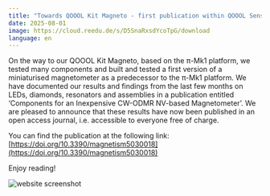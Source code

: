 ```yaml
---
title: "Towards QOOOL Kit Magneto - first publication within QOOOL Sensing"
date: 2025-08-01
image: https://cloud.reedu.de/s/D5SnaRxsdYcoTpG/download
language: en
---
```

On the way to our QOOOL Kit Magneto, based on the π-Mk1 platform, we tested many components and built and tested a first version of a miniaturised magnetometer as a predecessor to the π-Mk1 platform. We have documented our results and findings from the last few months on LEDs, diamonds, resonators and assemblies in a publication entitled ‘Components for an Inexpensive CW-ODMR NV-based Magnetometer’. We are pleased to announce that these results have now been published in an open access journal, i.e. accessible to everyone free of charge.

You can find the publication at the following link: [https://doi.org/10.3390/magnetism5030018](https://doi.org/10.3390/magnetism5030018)

Enjoy reading!

![website screenshot](https://cloud.reedu.de/s/D5SnaRxsdYcoTpG/download)



